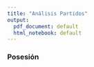 ```yaml
---
title: "Análisis Partidos"
output:
  pdf_document: default
  html_notebook: default
---
```


### Posesión

```r

```

